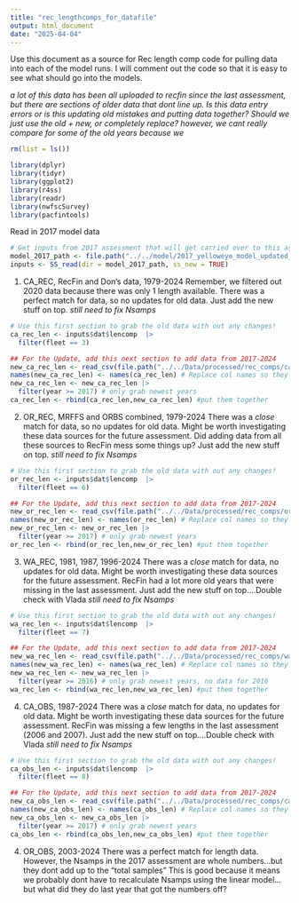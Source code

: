 ```yaml
---
title: "rec_lengthcomps_for_datafile"
output: html_document
date: "2025-04-04"
---
```


Use this document as a source for Rec length comp code for pulling data into each of the model runs. I will comment out the code so that it is easy to see what should go into the models.

*a lot of this data has been all uploaded to recfin since the last assessment, but there are sections of older data that dont line up. Is this data entry errors or is this updating old mistakes and putting data together? Should we just use the old + new, or completely replace? however, we cant really compare for some of the old years because we*

```r
rm(list = ls())

library(dplyr)
library(tidyr)
library(ggplot2)
library(r4ss)
library(readr)
library(nwfscSurvey)
library(pacfintools)
```

Read in 2017 model data
```r
# Get inputs from 2017 assessment that will get carried over to this assessment
model_2017_path <- file.path("../../model/2017_yelloweye_model_updated_ss3_exe")
inputs <- SS_read(dir = model_2017_path, ss_new = TRUE)
```

1. CA_REC, RecFin and Don's data, 1979-2024
  Remember, we filtered out 2020 data because there was only 1 length available.
  There was a perfect match for data, so no updates for old data. 
  Just add the new stuff on top.
  *still need to fix Nsamps*
```r
# Use this first section to grab the old data with out any changes!
ca_rec_len <- inputs$dat$lencomp  |>
  filter(fleet == 3)

## For the Update, add this next section to add data from 2017-2024
new_ca_rec_len <- read_csv(file.path("../../Data/processed/rec_comps/ca_rec_lengths.csv"))
names(new_ca_rec_len) <- names(ca_rec_len) # Replace col names so they match everything else
new_ca_rec_len <- new_ca_rec_len |>
  filter(year >= 2017) # only grab newest years
ca_rec_len <- rbind(ca_rec_len,new_ca_rec_len) #put them together
```

2. OR_REC, MRFFS and ORBS combined, 1979-2024
  There was a *close* match for data, so no updates for old data. 
  Might be worth investigating these data sources for the future assessment.
  Did adding data from all these sources to RecFin mess some things up?
  Just add the new stuff on top.
  *still need to fix Nsamps*

```r
# Use this first section to grab the old data with out any changes!
or_rec_len <- inputs$dat$lencomp  |>
  filter(fleet == 6)

## For the Update, add this next section to add data from 2017-2024
new_or_rec_len <- read_csv(file.path("../../Data/processed/rec_comps/or_rec_lengths.csv"))
names(new_or_rec_len) <- names(or_rec_len) # Replace col names so they match everything else
new_or_rec_len <- new_or_rec_len |>
  filter(year >= 2017) # only grab newest years
or_rec_len <- rbind(or_rec_len,new_or_rec_len) #put them together
```

3. WA_REC, 1981, 1987, 1996-2024
  There was a *close* match for data, no updates for old data. 
  Might be worth investigating these data sources for the future assessment.
  RecFin had a lot more old years that were missing in the last assessment.
  Just add the new stuff on top....Double check with Vlada
  *still need to fix Nsamps*
```r
# Use this first section to grab the old data with out any changes!
wa_rec_len <- inputs$dat$lencomp  |>
  filter(fleet == 7)

## For the Update, add this next section to add data from 2017-2024
new_wa_rec_len <- read_csv(file.path("../../Data/processed/rec_comps/wa_rec_lengths.csv"))
names(new_wa_rec_len) <- names(wa_rec_len) # Replace col names so they match everything else
new_wa_rec_len <- new_wa_rec_len |>
  filter(year >= 2016) # only grab newest years, no data for 2016
wa_rec_len <- rbind(wa_rec_len,new_wa_rec_len) #put them together
```

4. CA_OBS, 1987-2024
  There was a *close* match for data, no updates for old data. 
  Might be worth investigating these data sources for the future assessment.
  RecFin was missing a few lengths in the last assessment (2006 and 2007).
  Just add the new stuff on top....Double check with Vlada
  *still need to fix Nsamps*
```r
# Use this first section to grab the old data with out any changes!
ca_obs_len <- inputs$dat$lencomp  |>
  filter(fleet == 8)

## For the Update, add this next section to add data from 2017-2024
new_ca_obs_len <- read_csv(file.path("../../Data/processed/rec_comps/ca_obs_lengths.csv"))
names(new_ca_obs_len) <- names(ca_obs_len) # Replace col names so they match everything else
new_ca_obs_len <- new_ca_obs_len |>
  filter(year >= 2017) # only grab newest years
ca_obs_len <- rbind(ca_obs_len,new_ca_obs_len) #put them together
```

4. OR_OBS, 2003-2024
  There was a perfect match for length data. 
  However, the Nsamps in the 2017 assessment are whole numbers...but they dont add up to the "total samples"
  This is good because it means we probably dont have to recalculate Nsamps using the linear model...but what did they do last year that got the numbers off?
  